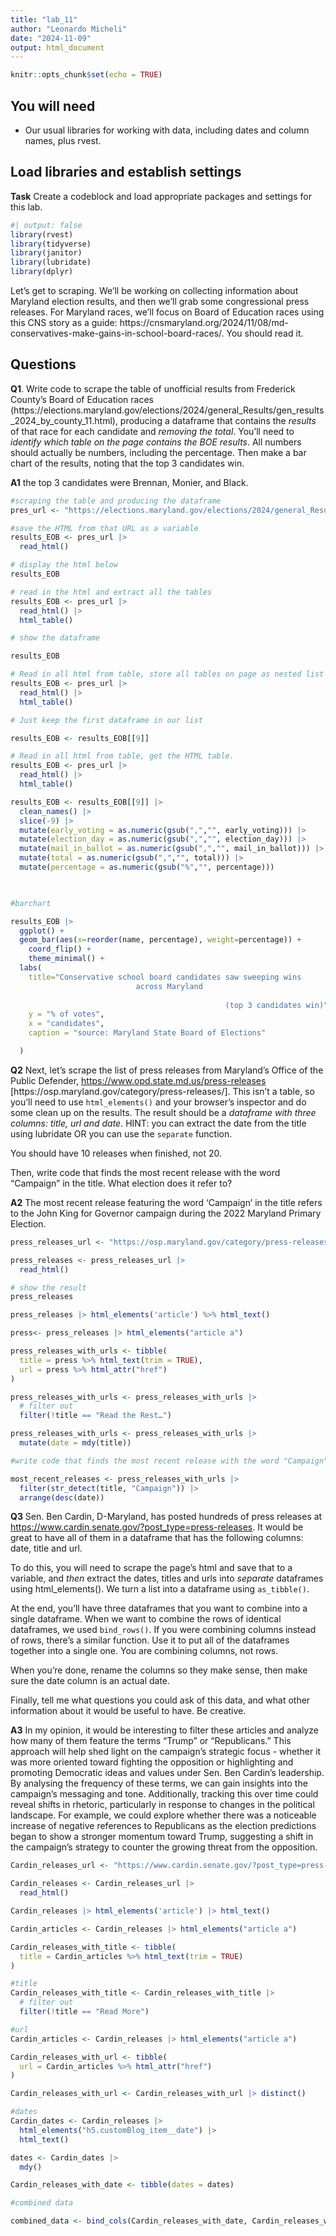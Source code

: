 ```yaml
---
title: "lab_11"
author: "Leonardo Micheli"
date: "2024-11-09"
output: html_document
---
```


```r
knitr::opts_chunk$set(echo = TRUE)
```

## You will need

-   Our usual libraries for working with data, including dates and column names, plus rvest.

## Load libraries and establish settings

**Task** Create a codeblock and load appropriate packages and settings for this lab.

```r
#| output: false
library(rvest)
library(tidyverse)
library(janitor)
library(lubridate)
library(dplyr)
```


Let's get to scraping. We'll be working on collecting information about Maryland election results, and then we'll grab some congressional press releases. For Maryland races, we'll focus on Board of Education races using this CNS story as a guide: https://cnsmaryland.org/2024/11/08/md-conservatives-make-gains-in-school-board-races/. You should read it.

## Questions

**Q1**. Write code to scrape the table of unofficial results from Frederick County's Board of Education races (https://elections.maryland.gov/elections/2024/general_Results/gen_results_2024_by_county_11.html), producing a dataframe that contains the *results* of that race for each candidate and *removing the total*. You'll need to *identify which table on the page contains the BOE results*. All numbers should actually be numbers, including the percentage. Then make a bar chart of the results, noting that the top 3 candidates win.

**A1** the top 3 candidates were Brennan, Monier, and Black. 

```r
#scraping the table and producing the dataframe
pres_url <- "https://elections.maryland.gov/elections/2024/general_Results/gen_results_2024_by_county_11.html"
```

```r
#save the HTML from that URL as a variable
results_EOB <- pres_url |>
  read_html()

# display the html below
results_EOB
```
```r
# read in the html and extract all the tables
results_EOB <- pres_url |>
  read_html() |>
  html_table()

# show the dataframe

results_EOB
```

```r
# Read in all html from table, store all tables on page as nested list of dataframes.
results_EOB <- pres_url |>
  read_html() |>
  html_table()

# Just keep the first dataframe in our list

results_EOB <- results_EOB[[9]]

```


```r
# Read in all html from table, get the HTML table.
results_EOB <- pres_url |>
  read_html() |>
  html_table()

results_EOB <- results_EOB[[9]] |> 
  clean_names() |>
  slice(-9) |>
  mutate(early_voting = as.numeric(gsub(",","", early_voting))) |>
  mutate(election_day = as.numeric(gsub(",","", election_day))) |>
  mutate(mail_in_ballot = as.numeric(gsub(",","", mail_in_ballot))) |>
  mutate(total = as.numeric(gsub(",","", total))) |>
  mutate(percentage = as.numeric(gsub("%","", percentage)))

  
```

```r
#barchart

results_EOB |>
  ggplot() +
  geom_bar(aes(x=reorder(name, percentage), weight=percentage)) +
    coord_flip() +
    theme_minimal() +
  labs(
    title="Conservative school board candidates saw sweeping wins 
                            across Maryland
                                                    
                                                (top 3 candidates win)",
    y = "% of votes",
    x = "candidates",
    caption = "source: Maryland State Board of Elections"

  )


```

**Q2** Next, let's scrape the list of press releases from Maryland's Office of the Public Defender, <https://www.opd.state.md.us/press-releases> [https://osp.maryland.gov/category/press-releases/]. This isn't a table, so you'll need to use `html_elements()` and your browser's inspector and do some clean up on the results. The result should be a *dataframe with three columns: title, url and date*. HINT: you can extract the date from the title using lubridate OR you can use the `separate` function.

You should have 10 releases when finished, not 20.

Then, write code that finds the most recent release with the word "Campaign" in the title. What election does it refer to?

**A2** The most recent release featuring the word 'Campaign' in the title refers to the John King for Governor campaign during the 2022 Maryland Primary Election.

```r
press_releases_url <- "https://osp.maryland.gov/category/press-releases/"
```

```r
press_releases <- press_releases_url |>
  read_html()

# show the result
press_releases
```

```r
press_releases |> html_elements('article') %>% html_text()
```
```r
press<- press_releases |> html_elements("article a")

press_releases_with_urls <- tibble(
  title = press %>% html_text(trim = TRUE),
  url = press %>% html_attr("href")
)
```

```r
press_releases_with_urls <- press_releases_with_urls |> 
  # filter out 
  filter(!title == "Read the Rest…")
```


```r
press_releases_with_urls <- press_releases_with_urls |> 
  mutate(date = mdy(title))
```

```r
#write code that finds the most recent release with the word "Campaign" in the title. What election does it refer to?

most_recent_releases <- press_releases_with_urls |>
  filter(str_detect(title, "Campaign")) |>
  arrange(desc(date))

```



**Q3** Sen. Ben Cardin, D-Maryland, has posted hundreds of press releases at <https://www.cardin.senate.gov/?post_type=press-releases>. It would be great to have all of them in a dataframe that has the following columns: date, title and url.

To do this, you will need to scrape the page's html and save that to a variable, and *then* extract the dates, titles and urls into *separate* dataframes using html_elements(). We turn a list into a dataframe using `as_tibble()`.

At the end, you'll have three dataframes that you want to combine into a single dataframe. When we want to combine the rows of identical dataframes, we used `bind_rows()`. If you were combining columns instead of rows, there's a similar function. Use it to put all of the dataframes together into a single one. You are combining columns, not rows.

When you're done, rename the columns so they make sense, then make sure the date column is an actual date.

Finally, tell me what questions you could ask of this data, and what other information about it would be useful to have. Be creative.

**A3** In my opinion, it would be interesting to filter these articles and analyze how many of them feature the terms "Trump" or "Republicans." This approach will help shed light on the campaign's strategic focus - whether it was more oriented toward fighting the opposition or highlighting and promoting Democratic ideas and values under Sen. Ben Cardin's leadership. By analysing the frequency of these terms, we can gain insights into the campaign's messaging and tone. Additionally, tracking this over time could reveal shifts in rhetoric, particularly in response to changes in the political landscape. For example, we could explore whether there was a noticeable increase of negative references to Republicans as the election predictions began to show a stronger momentum toward Trump, suggesting a shift in the campaign's strategy to counter the growing threat from the opposition.  

```r
Cardin_releases_url <- "https://www.cardin.senate.gov/?post_type=press-releases"
```

```r
Cardin_releases <- Cardin_releases_url |>
  read_html()
```

```r
Cardin_releases |> html_elements('article') |> html_text()

```


```r
Cardin_articles <- Cardin_releases |> html_elements("article a")

Cardin_releases_with_title <- tibble(
  title = Cardin_articles %>% html_text(trim = TRUE)
)
```

```r
#title
Cardin_releases_with_title <- Cardin_releases_with_title |> 
  # filter out 
  filter(!title == "Read More")
```

```r
#url
Cardin_articles <- Cardin_releases |> html_elements("article a")

Cardin_releases_with_url <- tibble(
  url = Cardin_articles %>% html_attr("href")
)
```

```r
Cardin_releases_with_url <- Cardin_releases_with_url |> distinct() 
```

```r
#dates
Cardin_dates <- Cardin_releases |> 
  html_elements("h5.customBlog_item__date") |> 
  html_text()

dates <- Cardin_dates |> 
  mdy() 

Cardin_releases_with_date <- tibble(dates = dates)
```

```r
#combined data

combined_data <- bind_cols(Cardin_releases_with_date, Cardin_releases_with_title, Cardin_releases_with_url)
```

